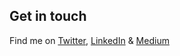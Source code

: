 ## Get in touch

Find me on [Twitter](https://www.twitter.com/idofrizler), [LinkedIn](https://www.linkedin.com/in/ido-frizler-9b1407b2/) & [Medium](https://ido-frizler.medium.com/)
